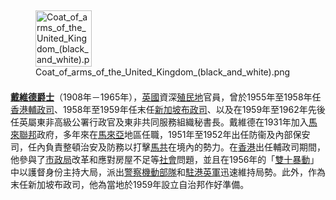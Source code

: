 <div style="float:left;margin:0.5em 0.5em 0.5em 0;">[[File:Coat_of_arms_of_the_United_Kingdom_(black_and_white).png|90px]]</div>
'''[[戴維德|戴維德爵士]]'''（1908年－1965年），[[英國|英國]]資深[[殖民地|殖民地]]官員，曾於1955年至1958年任[[香港輔政司|香港輔政司]]、1958年至1959年任末任[[新加坡布政司|新加坡布政司]]、以及在1959年至1962年先後任英屬東非高級公署行政官及東非共同服務組織秘書長。戴維德在1931年加入[[馬來聯邦|馬來聯邦]]政府，多年來在[[馬來亞|馬來亞]]地區任職，1951年至1952年出任防衞及內部保安司，任內負責整頓治安及防務以打擊[[馬共|馬共]]在境內的勢力。在[[香港|香港]]出任輔政司期間，他參與了[[市政局|市政局]]改革和應對房屋不足等[[香港社會|社會]]問題，並且在1956年的「[[雙十暴動|雙十暴動]]」中以護督身份主持大局，派出[[警察機動部隊|警察機動部隊]]和[[駐港英軍|駐港英軍]]迅速維持局勢。此外，作為末任新加坡布政司，他為當地於1959年設立自治邦作好準備。